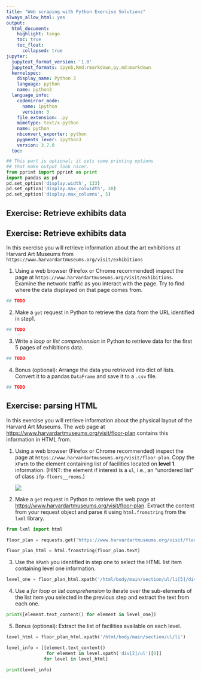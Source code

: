 ```yaml
---
title: "Web scraping with Python Exercise Solutions"
always_allow_html: yes
output: 
  html_document:
    highlight: tango
    toc: true
    toc_float:
      collapsed: true       
jupyter:
  jupytext_format_version: '1.0'
  jupytext_formats: ipynb,Rmd:rmarkdown,py,md:markdown
  kernelspec:
    display_name: Python 3
    language: python
    name: python3
  language_info:
    codemirror_mode:
      name: ipython
      version: 3
    file_extension: .py
    mimetype: text/x-python
    name: python
    nbconvert_exporter: python
    pygments_lexer: ipython3
    version: 3.7.0
  toc:
    base_numbering: 1
    nav_menu: {}
    number_sections: true
    sideBar: true
    skip_h1_title: true
    title_cell: Table of Contents
    title_sidebar: Contents
    toc_cell: false
    toc_position: {}
    toc_section_display: true
    toc_window_display: true
---
```



<style type="text/css">
pre code {
    display: block;
    unicode-bidi: embed;
    font-family: monospace;
    white-space: pre;
    max-height: 400px;
    overflow-x: scroll;
    overflow-y: scroll;
    }
</style>

```python
## This part is optional; it sets some printing options
## that make output look nicer.
from pprint import pprint as print
import pandas as pd
pd.set_option('display.width', 133)
pd.set_option('display.max_colwidth', 30)
pd.set_option('display.max_columns', 5)
```

## Exercise: Retrieve exhibits data

## Exercise: Retrieve exhibits data {.smaller}
In this exercise you will retrieve information about the art
exhibitions at Harvard Art Museums from
`https://www.harvardartmuseums.org/visit/exhibitions`

1. Using a web browser (Firefox or Chrome recommended) inspect the
   page at `https://www.harvardartmuseums.org/visit/exhibitions`. Examine
   the network traffic as you interact with the page. Try to find
   where the data displayed on that page comes from.
   
```python
## TODO
```
   
2. Make a `get` request in Python to retrieve the data from the URL
   identified in step1.
   
```python
## TODO
```
   
3. Write a *loop* or *list comprehension* in Python to retrieve data
   for the first 5 pages of exhibitions data.

```python
## TODO
```

4. Bonus (optional): Arrange the data you retrieved into dict of
   lists. Convert it to a pandas `DataFrame` and save it to a `.csv`
   file.

```python
## TODO
```

## Exercise: parsing HTML
In this exercise you will retrieve information about the physical
layout of the Harvard Art Museums. The web page at
<https://www.harvardartmuseums.org/visit/floor-plan> contains this
information in HTML from.

1. Using a web browser (Firefox or Chrome recommended) inspect the
   page at `https://www.harvardartmuseums.org/visit/floor-plan`. Copy
   the `XPath` to the element containing list of facilities located on
   **level 1**. information. (HINT: the element if interest is a `ul`,
   i.e., an "unordered list" of class `ifp-floors__rooms`.)
   
   ![](./img/ex2_ul.png)
   
2. Make a `get` request in Python to retrieve the web page at
   <https://www.harvardartmuseums.org/visit/floor-plan>. Extract the
   content from your request object and parse it using `html.fromstring`
   from the `lxml` library.

```python
from lxml import html

floor_plan = requests.get('https://www.harvardartmuseums.org/visit/floor-plan')

floor_plan_html = html.fromstring(floor_plan.text)
```

3. Use the `XPath` you identified in step one to select the HTML list item
   containing level one information.

```python
level_one = floor_plan_html.xpath('/html/body/main/section/ul/li[5]/div[2]/ul')[0]
```

4. Use a *for loop* or *list comprehension* to iterate over the
   sub-elements of the list item you selected in the previous step and
   extract the text from each one.

```python
print([element.text_content() for element in level_one])
```

5. Bonus (optional): Extract the list of facilities available on each level.

```python
level_html = floor_plan_html.xpath('/html/body/main/section/ul/li')

level_info = [[element.text_content()
               for element in level.xpath('div[2]/ul')[0]]
              for level in level_html]

print(level_info)
```
